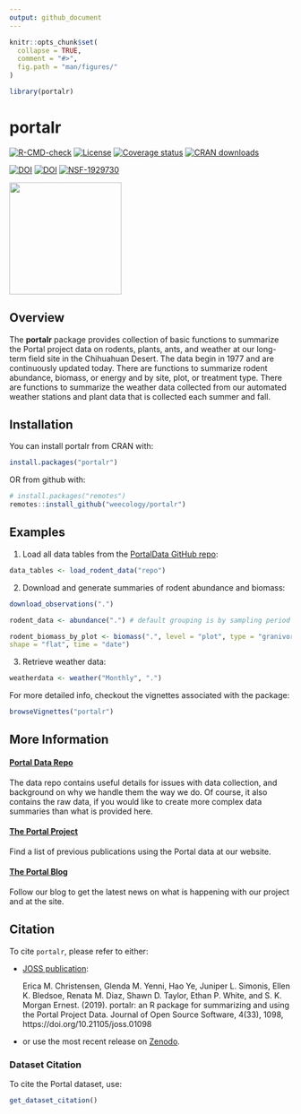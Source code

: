 ```yaml
---
output: github_document
---
```


<!-- README.md is generated from README.Rmd. Please edit that file -->

```r
knitr::opts_chunk$set(
  collapse = TRUE,
  comment = "#>",
  fig.path = "man/figures/"
)

library(portalr)
```

# portalr

<!-- badges: start -->
[![R-CMD-check](https://github.com/weecology/portalr/workflows/R-CMD-check/badge.svg)](https://github.com/weecology/portalr/actions)
[![License](https://img.shields.io/badge/license-MIT-blue.svg)](https://raw.githubusercontent.com/weecology/portalr/main/LICENSE)
[![Coverage status](https://codecov.io/gh/weecology/portalr/branch/main/graph/badge.svg)](https://codecov.io/github/weecology/portalr?branch=main)
[![CRAN downloads](https://cranlogs.r-pkg.org/badges/grand-total/portalr)](https://CRAN.R-project.org/package=portalr)

[![DOI](https://zenodo.org/badge/DOI/10.5281/zenodo.1429290.svg)](https://doi.org/10.5281/zenodo.1429290)
[![DOI](http://joss.theoj.org/papers/10.21105/joss.01098/status.svg)](https://doi.org/10.21105/joss.01098)
[![NSF-1929730](https://img.shields.io/badge/NSF-1929730-blue.svg)](https://nsf.gov/awardsearch/showAward?AWD_ID=1929730)
<!-- badges: end -->

<img src="man/figures/portalr.png" width="200px">

## Overview 

The **portalr** package provides collection of basic functions to summarize the Portal project data on rodents, plants, ants, and weather at our long-term field site in the Chihuahuan Desert. The data begin in 1977 and are continuously updated today. There are functions to summarize rodent abundance, biomass, or energy and by site, plot, or treatment type. There are functions to summarize the weather data collected from our automated weather stations and plant data that is collected each summer and fall.

## Installation

You can install portalr from CRAN with:

```r
install.packages("portalr")
```

OR from github with:

```r
# install.packages("remotes")
remotes::install_github("weecology/portalr")
```

## Examples

1. Load all data tables from the [PortalData GitHub repo](https://github.com/weecology/portalData):

```r
data_tables <- load_rodent_data("repo")
```

2. Download and generate summaries of rodent abundance and biomass:

```r
download_observations(".")

rodent_data <- abundance(".") # default grouping is by sampling period

rodent_biomass_by_plot <- biomass(".", level = "plot", type = "granivores", 
shape = "flat", time = "date")
```

3. Retrieve weather data:

```r
weatherdata <- weather("Monthly", ".")
```

For more detailed info, checkout the vignettes associated with the package:
```r
browseVignettes("portalr")
```

## More Information

#### [Portal Data Repo](https://github.com/weecology/PortalData) 
The data repo contains useful details for issues with data collection, and background on why we handle them the way we do. Of course, it also contains the raw data, if you would like to create more complex data summaries than what is provided here.

#### [The Portal Project](https://portal.weecology.org/)
Find a list of previous publications using the Portal data at our website.

#### [The Portal Blog](https://portalproject.wordpress.com/)
Follow our blog to get the latest news on what is happening with our project and at the site.

## Citation

To cite `portalr`, please refer to either:

* [JOSS publication](https://doi.org/10.21105/joss.01098):

  Erica M. Christensen, Glenda M. Yenni, Hao Ye, Juniper L. Simonis, Ellen K. Bledsoe, Renata M. Diaz, Shawn D. Taylor, Ethan P. White, and S. K. Morgan Ernest. (2019). portalr: an R package for summarizing and using the Portal Project Data. Journal of Open Source Software, 4(33), 1098, https://doi.org/10.21105/joss.01098

* or use the most recent release on [Zenodo](https://doi.org/10.5281/zenodo.1429290).

### Dataset Citation

To cite the Portal dataset, use:

```r
get_dataset_citation()
```

